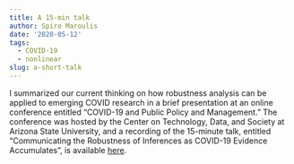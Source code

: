 ```yaml
---
title: A 15-min talk
author: Spiro Maroulis
date: '2020-05-12'
tags:
  - COVID-19
  - nonlinear
slug: a-short-talk
---
```


I summarized our current thinking on how robustness analysis can be applied to emerging COVID research in a brief presentation at an online conference entitled “COVID-19 and Public Policy and Management.” The conference was hosted by the Center on Technology, Data, and Society at Arizona State University, and a recording of the 15-minute talk, entitled “Communicating the Robustness of Inferences as COVID-19 Evidence Accumulates”, is available [here](https://youtu.be/3Djd0EmvL8Q).
